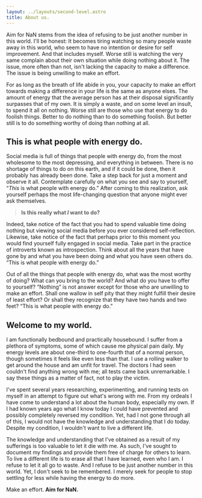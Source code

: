 ```yaml
---
layout: ../layouts/second-level.astro
title: About us.
---
```


Aim for NaN stems from the idea of refusing to be just another number in this world.
I'll be honest: It becomes tiring watching so many people waste away in this world, who seem to have no intention or desire for self improvement.
And that includes myself.
Worse still is watching the very same complain about their own situation while doing nothing about it.
The issue, more often than not, isn't lacking the capacity to make a difference.
The issue is being unwilling to make an effort.

For as long as the breath of life abide in you, your capacity to make an effort towards making a difference in your life is the same as anyone elses.
The amount of energy that the average person has at their disposal significantly surpasses that of my own.
It is simply a waste, and on some level an insult, to spend it all on nothing.
Worse still are those who use that energy to do foolish things.
Better to do nothing than to do something foolish.
But better still is to do something worthy of doing than nothing at all.

## This is what people with energy do.

Social media is full of things that people with energy do, from the most wholesome to the most depressing, and everything in between.
There is no shortage of things to do on this earth, and if it could be done, then it probably has already been done.
Take a step back for just a moment and observe it all.
Contemplate carefully on what you see and say to yourself, &ldquo;*This* is what people with energy do.&rdquo;
After coming to this realization, ask yourself perhaps the most life-changing question that anyone might ever ask themselves.

> **Is this really what *I* want to do?**

Indeed, take notice of the fact that you had to spend valuable time doing nothing but viewing social media before you ever considered self-reflection. 
Likewise, take notice of the fact that perhaps prior to this moment you would find yourself fully engaged in social media.
Take part in the practice of introverts known as introspection.
Think about all the years that have gone by and what you have been doing and what you have seen others do.
&ldquo;This is what people with energy do.&rdquo;

Out of all the things that people with energy do, what was the most worthy of doing?
What can you bring to the world?
And what do you have to offer to yourself?
&ldquo;Nothing&rdquo; is not answer except for those who are unwilling to make an effort.
Shall one wallow in self pity that they might fulfill their desire of least effort?
Or shall they recognize that they have two hands and two feet?
&ldquo;This is what people with energy do.&rdquo;

## Welcome to my world.

I am functionally bedbound and practically housebound.
I suffer from a plethora of symptoms, some of which cause me physical pain daily.
My energy levels are about one-third to one-fourth that of a normal person, though sometimes it feels like even less than that.
I use a rolling walker to get around the house and am unfit for travel.
The doctors I had seen couldn't find anything wrong with me; all tests came back unremarkable.
I say these things as a matter of fact, not to play the victim.

I've spent several years researching, experimenting, and running tests on myself in an attempt to figure out what's wrong with me.
From my ordeals I have come to understand a lot about the human body, especially my own.
If I had known years ago what I know today I could have prevented and possibly completely reversed my condition.
Yet, had I not gone through all of this, I would not have the knowledge and understanding that I do today.
Despite my condition, I wouldn't want to live a different life.

The knowledge and understanding that I've obtained as a result of my sufferings is too valuable to let it die with me.
As such, I've sought to document my findings and provide them free of charge for others to learn.
To live a different life is to erase all that I have learned, even who I am.
I refuse to let it all go to waste.
And I refuse to be just another number in this world.
Yet, I don't seek to be remembered.
I merely seek for people to stop settling for less while having the energy to do more.

Make an effort. **Aim for NaN.**

